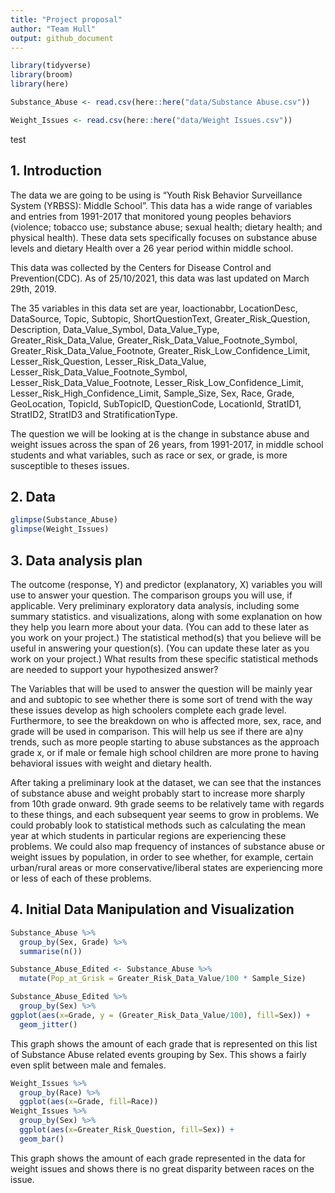```yaml
---
title: "Project proposal"
author: "Team Hull"
output: github_document
---
```


```r
library(tidyverse)
library(broom)
library(here)
```
```r
Substance_Abuse <- read.csv(here::here("data/Substance Abuse.csv"))
```
```r
Weight_Issues <- read.csv(here::here("data/Weight Issues.csv"))
```




test

## 1. Introduction

The data we are going to be using is "Youth Risk Behavior Surveillance System (YRBSS): Middle School". This data has a wide range of variables and entries from 1991-2017 that monitored young peoples behaviors (violence; tobacco use; substance abuse; sexual health; dietary health; and physical health). These data sets specifically focuses on substance abuse levels and dietary Health over a 26 year period within middle school.

This data was collected by the Centers for Disease Control and Prevention(CDC). As of 25/10/2021, this data was last updated on March 29th, 2019. 

The 35 variables in this data set are year, loactionabbr, LocationDesc, DataSource, Topic, Subtopic, ShortQuestionText, Greater_Risk_Question, Description, Data_Value_Symbol, Data_Value_Type, Greater_Risk_Data_Value, Greater_Risk_Data_Value_Footnote_Symbol, Greater_Risk_Data_Value_Footnote, Greater_Risk_Low_Confidence_Limit, Lesser_Risk_Question,
Lesser_Risk_Data_Value, Lesser_Risk_Data_Value_Footnote_Symbol, Lesser_Risk_Data_Value_Footnote, Lesser_Risk_Low_Confidence_Limit, Lesser_Risk_High_Confidence_Limit, Sample_Size, Sex, Race, Grade, GeoLocation, TopicId, SubTopicID, QuestionCode, LocationId, StratID1, StratID2, StratID3 and StratificationType.

The question we will be looking at is the change in substance abuse and weight issues across the span of 26 years, from 1991-2017, in middle school students and what variables, such as race or sex, or grade, is more susceptible to theses issues.

## 2. Data

```r
glimpse(Substance_Abuse)
glimpse(Weight_Issues)
```

## 3. Data analysis plan

The outcome (response, Y) and predictor (explanatory, X) variables you will use to answer your question.
The comparison groups you will use, if applicable.
Very preliminary exploratory data analysis, including some summary statistics. and visualizations, along with some explanation on how they help you learn more about your data. (You can add to these later as you work on your project.)
The statistical method(s) that you believe will be useful in answering your question(s). (You can update these later as you work on your project.)
What results from these specific statistical methods are needed to support your hypothesized answer?

The Variables that will be used to answer the question will be mainly year and and subtopic to see whether there is some sort of trend with the way these issues develop as high schoolers complete each grade level. Furthermore, to see the breakdown on who is affected more, sex, race, and grade will be used in comparison. This will help us see if there are a)ny trends, such as more people starting to abuse substances as the approach grade x, or if male or female high school children are more prone to having behavioral issues with weight and dietary health. 

After taking a preliminary look at the dataset, we can see that the instances of substance abuse and weight probably start to increase more sharply from 10th grade onward. 9th grade seems to be relatively tame with regards to these things, and each subsequent year seems to grow in problems. We could probably look to statistical methods such as calculating the mean year at which students in particular regions are experiencing these problems. We could also map frequency of instances of substance abuse or weight issues by population, in order to see whether, for example, certain urban/rural areas or more conservative/liberal states are experiencing more or less of each of these problems. 

## 4. Initial Data Manipulation and Visualization 

```r
Substance_Abuse %>%
  group_by(Sex, Grade) %>%
  summarise(n())
```

```r
Substance_Abuse_Edited <- Substance_Abuse %>%
  mutate(Pop_at_Grisk = Greater_Risk_Data_Value/100 * Sample_Size)
```



```r
Substance_Abuse_Edited %>%
  group_by(Sex) %>%
ggplot(aes(x=Grade, y = (Greater_Risk_Data_Value/100), fill=Sex)) +
  geom_jitter()
```

This graph shows the amount of each grade that is represented on this list of Substance Abuse related events grouping by Sex. This shows a fairly even split between male and females.
```r
Weight_Issues %>%
  group_by(Race) %>%
  ggplot(aes(x=Grade, fill=Race)) 
Weight_Issues %>%
  group_by(Sex) %>%
  ggplot(aes(x=Greater_Risk_Question, fill=Sex)) +
  geom_bar()
```

This graph shows the amount of each grade represented in the data for weight issues and shows there is no great disparity between races on the issue.

